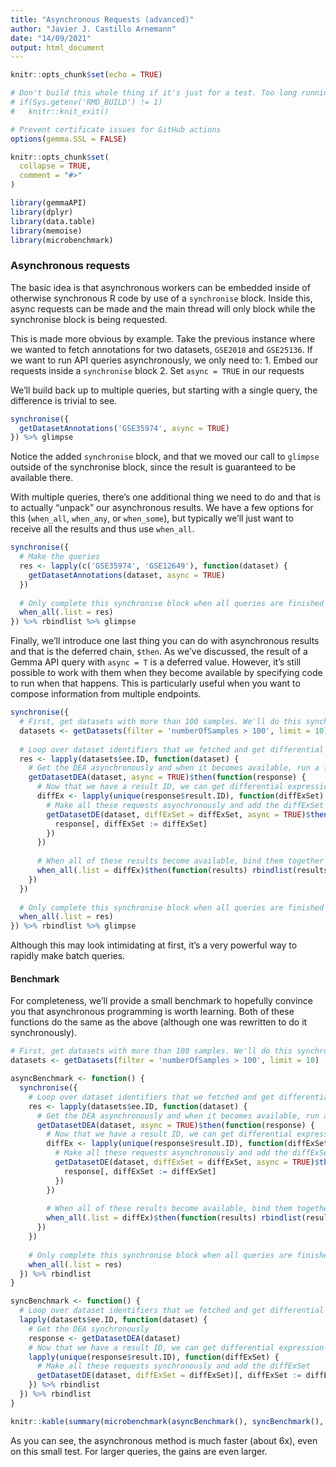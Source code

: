 ```yaml
---
title: "Asynchronous Requests (advanced)"
author: "Javier J. Castillo Arnemann"
date: "14/09/2021"
output: html_document
---
```


```r
knitr::opts_chunk$set(echo = TRUE)
```

```r
# Don't build this whole thing if it's just for a test. Too long running/taxing on Gemma
# if(Sys.getenv('RMD_BUILD') != 1)
#   knitr::knit_exit()

# Prevent certificate issues for GitHub actions
options(gemma.SSL = FALSE)
```

```r
knitr::opts_chunk$set(
  collapse = TRUE,
  comment = "#>"
)
```

```r
library(gemmaAPI)
library(dplyr)
library(data.table)
library(memoise)
library(microbenchmark)
```

### Asynchronous requests

The basic idea is that asynchronous workers can be embedded inside of otherwise synchronous R code by use of a `synchronise` block. Inside this, async requests can be made and the main thread will only block while the synchronise block is being requested.

This is made more obvious by example. Take the previous instance where we wanted to fetch annotations for two datasets, `GSE2018` and `GSE25136`. If we want to run API queries asynchronously, we only need to: 1. Embed our requests inside a `synchronise` block 2. Set `async = TRUE` in our requests

We'll build back up to multiple queries, but starting with a single query, the difference is trivial to see.

```r
synchronise({
  getDatasetAnnotations('GSE35974', async = TRUE)
}) %>% glimpse
```

Notice the added `synchronise` block, and that we moved our call to `glimpse` outside of the synchronise block, since the result is guaranteed to be available there.

With multiple queries, there's one additional thing we need to do and that is to actually "unpack" our asynchronous results. We have a few options for this (`when_all`, `when_any`, or `when_some`), but typically we'll just want to receive all the results and thus use `when_all`.

```r
synchronise({
  # Make the queries
  res <- lapply(c('GSE35974', 'GSE12649'), function(dataset) {
    getDatasetAnnotations(dataset, async = TRUE)
  })
  
  # Only complete this synchronise block when all queries are finished
  when_all(.list = res)
}) %>% rbindlist %>% glimpse
```

Finally, we'll introduce one last thing you can do with asynchronous results and that is the deferred chain, `$then`. As we've discussed, the result of a Gemma API query with `async = T` is a deferred value. However, it's still possible to work with them when they become available by specifying code to run when that happens. This is particularly useful when you want to compose information from multiple endpoints.

```r
synchronise({
  # First, get datasets with more than 100 samples. We'll do this synchronously since we need identifiers to continue
  datasets <- getDatasets(filter = 'numberOfSamples > 100', limit = 10)
  
  # Loop over dataset identifiers that we fetched and get differential expression analyses.
  res <- lapply(datasets$ee.ID, function(dataset) {
    # Get the DEA asynchronously and when it becomes available, run a function on the result
    getDatasetDEA(dataset, async = TRUE)$then(function(response) {
      # Now that we have a result ID, we can get differential expression results for these analyses
      diffEx <- lapply(unique(response$result.ID), function(diffExSet) {
        # Make all these requests asynchronously and add the diffExSet when we receive a response
        getDatasetDE(dataset, diffExSet = diffExSet, async = TRUE)$then(function(response) {
          response[, diffExSet := diffExSet]
        })
      })
      
      # When all of these results become available, bind them together for return
      when_all(.list = diffEx)$then(function(results) rbindlist(results))
    })
  })
  
  # Only complete this synchronise block when all queries are finished
  when_all(.list = res)
}) %>% rbindlist %>% glimpse
```

Although this may look intimidating at first, it's a very powerful way to rapidly make batch queries.

#### Benchmark

For completeness, we'll provide a small benchmark to hopefully convince you that asynchronous programming is worth learning. Both of these functions do the same as the above (although one was rewritten to do it synchronously).

```r
# First, get datasets with more than 100 samples. We'll do this synchronously since we need identifiers to continue
datasets <- getDatasets(filter = 'numberOfSamples > 100', limit = 10)

asyncBenchmark <- function() {
  synchronise({
    # Loop over dataset identifiers that we fetched and get differential expression analyses.
    res <- lapply(datasets$ee.ID, function(dataset) {
      # Get the DEA asynchronously and when it becomes available, run a function on the result
      getDatasetDEA(dataset, async = TRUE)$then(function(response) {
        # Now that we have a result ID, we can get differential expression results for these analyses
        diffEx <- lapply(unique(response$result.ID), function(diffExSet) {
          # Make all these requests asynchronously and add the diffExSet when we receive a response
          getDatasetDE(dataset, diffExSet = diffExSet, async = TRUE)$then(function(response) {
            response[, diffExSet := diffExSet]
          })
        })
        
        # When all of these results become available, bind them together for return
        when_all(.list = diffEx)$then(function(results) rbindlist(results))
      })
    })
    
    # Only complete this synchronise block when all queries are finished
    when_all(.list = res)
  }) %>% rbindlist
}

syncBenchmark <- function() {
  # Loop over dataset identifiers that we fetched and get differential expression analyses.
  lapply(datasets$ee.ID, function(dataset) {
    # Get the DEA synchronously
    response <- getDatasetDEA(dataset)
    # Now that we have a result ID, we can get differential expression results for these analyses
    lapply(unique(response$result.ID), function(diffExSet) {
      # Make all these requests synchronously and add the diffExSet
      getDatasetDE(dataset, diffExSet = diffExSet)[, diffExSet := diffExSet]
    }) %>% rbindlist
  }) %>% rbindlist
}

knitr::kable(summary(microbenchmark(asyncBenchmark(), syncBenchmark(), times = 5), unit = 's'))
```

As you can see, the asynchronous method is much faster (about 6x), even on this small test. For larger queries, the gains are even larger.
